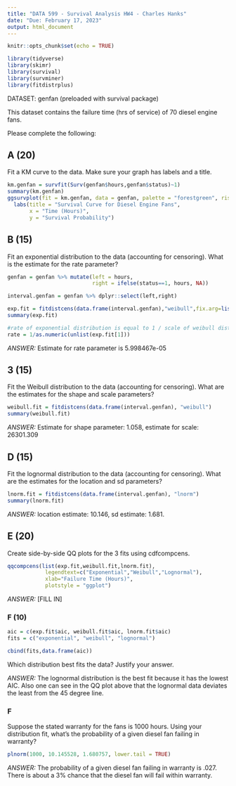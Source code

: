 ```yaml
---
title: "DATA 599 - Survival Analysis HW4 - Charles Hanks"
date: "Due: February 17, 2023"
output: html_document
---
```


```r
knitr::opts_chunk$set(echo = TRUE)

library(tidyverse)
library(skimr)
library(survival)
library(survminer)
library(fitdistrplus)
```

DATASET: genfan (preloaded with survival package)

This dataset contains the failure time (hrs of service) of 70 diesel engine fans.

Please complete the following:

## A (20)
Fit a KM curve to the data.  Make sure your graph has labels and a title.

```r
km.genfan = survfit(Surv(genfan$hours,genfan$status)~1)
summary(km.genfan)
ggsurvplot(fit = km.genfan, data = genfan, palette = "forestgreen", risk.table = F, conf.int = T) + 
  labs(title = "Survival Curve for Diesel Engine Fans", 
       x = "Time (Hours)",
       y = "Survival Probability") 

```

## B (15)
Fit an exponential distribution to the data (accounting for censoring).  What is the estimate for the rate parameter?

```r
genfan = genfan %>% mutate(left = hours, 
                           right = ifelse(status==1, hours, NA))

interval.genfan = genfan %>% dplyr::select(left,right)

exp.fit = fitdistcens(data.frame(interval.genfan),"weibull",fix.arg=list(shape=1))
summary(exp.fit)

#rate of exponential distribution is equal to 1 / scale of weibull distribution: 
rate = 1/as.numeric(unlist(exp.fit[1]))

```
*ANSWER:* Estimate for rate parameter is 5.998467e-05

## 3 (15)

Fit the Weibull distribution to the data (accounting for censoring).  What are the estimates for the shape and scale parameters?

```r
weibull.fit = fitdistcens(data.frame(interval.genfan), "weibull")
summary(weibull.fit)
```
*ANSWER:* Estimate for shape parameter: 1.058, estimate for scale: 26301.309

## D (15)
Fit the lognormal distribution to the data (accounting for censoring).  What are the estimates for the location and sd parameters?

```r
lnorm.fit = fitdistcens(data.frame(interval.genfan), "lnorm")
summary(lnorm.fit)
```
*ANSWER:* location estimate: 10.146, sd estimate: 1.681. 

## E (20)
Create side-by-side QQ plots for the 3 fits using cdfcompcens.

```r
qqcompcens(list(exp.fit,weibull.fit,lnorm.fit),
            legendtext=c("Exponential","Weibull","Lognormal"),
            xlab="Failure Time (Hours)",
            plotstyle = "ggplot")
```
*ANSWER:* [FILL IN]

### F (10)
```r
aic = c(exp.fit$aic, weibull.fit$aic, lnorm.fit$aic)
fits = c("exponential", "weibull", "lognormal")

cbind(fits,data.frame(aic))

```

Which distribution best fits the data?  Justify your answer.

*ANSWER:* The lognormal distribution is the best fit because it has the lowest AIC. Also one can see in the QQ plot above that the lognormal data deviates the least from the 45 degree line. 

### F
Suppose the stated warranty for the fans is 1000 hours.  Using your distribution fit, what's the probability of a given diesel fan failing in warranty?

```r
plnorm(1000, 10.145528, 1.680757, lower.tail = TRUE)

```
*ANSWER:* The probability of a given diesel fan failing in warranty is .027. There is about a 3% chance that the diesel fan will fail within warranty. 